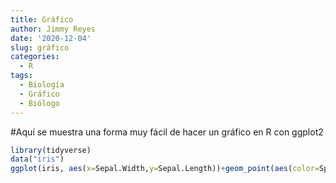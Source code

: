 ```yaml
---
title: Gráfico
author: Jimmy Reyes
date: '2020-12-04'
slug: gráfico
categories:
  - R
tags:
  - Biología
  - Gráfico
  - Biólogo
---
```

#Aquí se muestra una forma muy fácil de hacer un gráfico en R con ggplot2

```r
library(tidyverse)
data("iris")
ggplot(iris, aes(x=Sepal.Width,y=Sepal.Length))+geom_point(aes(color=Species))
```

